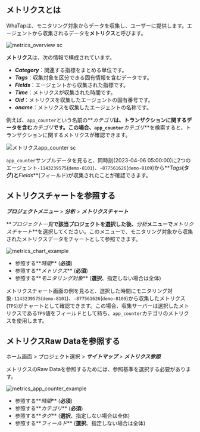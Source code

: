 ## メトリクスとは

WhaTapは、モニタリング対象からデータを収集し、ユーザーに提供します。エージェントから収集されるデータを**メトリクス**と呼びます。 

<div style={{textAlign: 'center'}}>

![metrics_overview sc](/img/metrics-overview.png)

</div>

**メトリクス**は、次の情報で構成されています。

-   **_Category_**：関連する指標をまとめる単位です。
-   **_Tags_**：収集対象を区分できる固有情報を含むデータです。
-   **_Fields_**：エージェントから収集された指標です。
-   **_Time_**：メトリクスが収集された時間です。
-   **_Oid_**：メトリクスを収集したエージェントの固有番号です。
-   **_oname_**：メトリクスを収集したエージェントの名称です。

例えば、`app_counter`という名前の**_カテゴリ_**は、トランザクションに関するデータを含む**_カテゴリ_**です。この場合、`app_counter`**_カテゴリ_**を検索すると、トランザクションに関するメトリクスが確認できます。

<!-- ![metrics_app_counter_example](https://img.whatap.io/media/images/metrics_app_counter_example.png) -->

![メトリクスapp_counter sc](/img/metrics-raw-data-table-java.png)

`app_counter`サンプルデータを見ると、同時刻(2023-04-06 05:00:00)に2つのエージェント`-1143239575`(`demo-8101`)、`-877561626`(`demo-8109`)から**_Tags_**(タグ)と**_Fields_**(フィールド)が収集されたことが確認できます。

## メトリクスチャートを参照する

**_プロジェクトメニュー_** > **_分析_** > **_メトリクスチャート_**

<!-- 와탭 에이전트 설치를 완료했다면 [와탭 모니터링 서비스](https://service.whatap.io/account/login)에 로그인하세요. 초기 화면은 ***프로젝트 목록***입니다. ***프로젝트 목록***에서 에이전트를 설치한 애플리케이션 서버를 확인할 수 있습니다. 에이전트를 설치한 하나의 애플리케이션 서버는 프로젝트이며, 모니터링 단위입니다. -->

**_プロジェクト一覧_**で該当プロジェクトを選択した後、**_分析_**メニューで**_メトリクスチャート_**を選択してください。このメニューで、モニタリング対象から収集されたメトリクスデータをチャートとして参照できます。

<!-- 모니터링 대상으로부터 수집된 **메트릭스**들은 차트로 표현될 수 있습니다. -->

<!-- ![metrics_chart_example](https://img.whatap.io/media/images/metrics_chart_example.png) -->

![metrics_chart_example](/img/metrics-chart-java.png)

-   参照する**_時間_** (**必須**)
-   参照する**_メトリクス_** (**必須**)
-   参照する**_モニタリング対象_** (**選択**、指定しない場合は全体)

メトリクスチャート画面の例を見ると、選択した時間にモニタリング対象`-1143239575`(`demo-8101`)、`-877561626`(`demo-8109`)から収集したメトリクス(`TPS`)がチャートとして確認できます。この場合、収集サーバーは選択したメトリクスである`TPS`値をフィールドとして持ち、`app_counter`カテゴリのメトリクスを使用します。

<!-- 

지표 값을 필드로 가지는 카테고리의 메트릭스가 사용됩니다.

-->

## メトリクスRaw Dataを参照する

ホーム画面 > プロジェクト選択 > **_サイトマップ_** > **_メトリクス参照_**

メトリクスのRaw Dataを参照するためには、参照基準を選択する必要があります。 

<!-- ![metrics_app_counter_example_2](https://img.whatap.io/media/images/metrics_app_counter_example_2.png) -->

![metrics_app_counter_example](/img/metrics-raw-data-java.png)

-   参照する**_時間_** (**必須**)
-   参照する**_カテゴリ_** (**必須**)
-   参照する**_タグ_** (**選択**、指定しない場合は全体)
-   参照する**_フィールド_** (**選択**、指定しない場合は全体)

